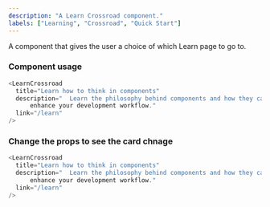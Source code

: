 ```yaml
---
description: "A Learn Crossroad component."
labels: ["Learning", "Crossroad", "Quick Start"]
---
```



A component that gives the user a choice of which Learn page to go to.

### Component usage

```js
<LearnCrossroad
  title="Learn how to think in components"
  description="  Learn the philosophy behind components and how they can be used to
      enhance your development workflow."
  link="/learn"
/>
```

### Change the props to see the card chnage

```js live
<LearnCrossroad
  title="Learn how to think in components"
  description="  Learn the philosophy behind components and how they can be used to
      enhance your development workflow."
  link="/learn"
/>
```
